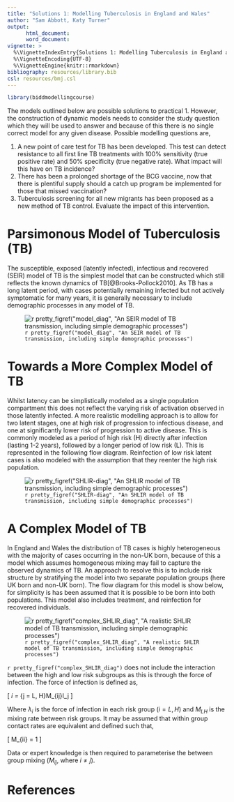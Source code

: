 ```yaml
---
title: "Solutions 1: Modelling Tuberculosis in England and Wales"
author: "Sam Abbott, Katy Turner"
output: 
      html_document:
      word_document:
vignette: >
  %\VignetteIndexEntry{Solutions 1: Modelling Tuberculosis in England and Wales}
  %\VignetteEncoding{UTF-8}
  %\VignetteEngine{knitr::rmarkdown}
bibliography: resources/library.bib  
csl: resources/bmj.csl
---
```


```r
library(biddmodellingcourse)
```


The models outlined below are possible solutions to practical 1. However, the construction of dynamic models needs to consider the study question which they will be used to answer and because of this there is no single correct model for any given disease. Possible modelling questions are, 

1. A new point of care test for TB has been developed. This test can detect resistance to all first line TB treatments with 100% sensitivity (true positive rate) and 50% specificity (true negative rate). What impact will this have on TB incidence?
1. There has been a prolonged shortage of the BCG vaccine, now that there is plentiful supply should a catch up program be implemented for those that missed vaccination?
1. Tuberculosis screening for all new migrants has been proposed as a new method of TB control. Evaluate the impact of this intervention.

# Parsimonous Model of Tuberculosis (TB)


The susceptible, exposed (latently infected), infectious and recovered (SEIR) model of TB is the simplest model that can be constructed which still reflects the known dynamics of TB[@Brooks-Pollock2010]. As TB has a long latent period, with cases potentially remaining infected but not actively symptomatic for many years, it is generally necessary to include demographic processes in any model of TB. 

![`r pretty_figref("model_diag", "An SEIR model of TB transmission, including simple demographic processes")`](./resources/SEIR_flow_diag.png)

# Towards a More Complex Model of TB

Whilst latency can be simplistically modeled as a single population compartment this does not reflect the varying risk of activation observed in those latently infected. A more realistic modelling approach is to allow for two latent stages, one at high risk of progression to infectious disease, and one at significantly lower risk of progression to active disease. This is commonly modeled as a period of high risk (H) directly after infection (lasting 1-2 years), followed by a longer period of low risk (L). This is represented in the following flow diagram. Reinfection of low risk latent cases is also modeled with the assumption that they reenter the high risk population.

![`r pretty_figref("SHLIR-diag", "An SHLIR model of TB transmission, including simple demographic processes")`](./resources/SHLIR_flow_diag.png)

# A Complex Model of TB

In England and Wales the distribution of TB cases is highly heterogeneous with the majority of cases occurring in the non-UK born, because of this a model which assumes homogeneous mixing may fail to capture the observed dynamics of TB. An approach to resolve this is to include risk structure by stratifying the model into two separate population groups (here UK born and non-UK born). The flow diagram for this model is show below, for simplicity is has been assumed that it is possible to be born into both populations. This model also includes treatment, and reinfection for recovered individuals.

![`r pretty_figref("complex_SHLIR_diag", "A realistic SHLIR model of TB transmission, including simple demographic processes")`](./resources/SHLIR_real_flow_diag.png)

`r pretty_figref("complex_SHLIR_diag")` does not include the interaction between the high and low risk subgroups as this is through the force of infection. The force of infection is defined as,

\[ \lambda_i = \beta \sum_{j = L, H}M_{ij}I_j \]

Where $\lambda_i$ is the force of infection in each risk group ($i = L, H$) and $M_{LH}$ is the mixing rate between risk groups. It may be assumed that within group contact rates are equivalent and defined such that,

\[ M_{ii} = 1 \]

Data or expert knowledge is then required to parameterise the between group mixing ($M_{ij}$, where $i \neq j$).

# References